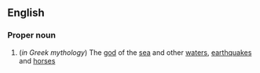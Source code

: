 ==English==
===Proper noun===
{{wikipedia}}
#(''in Greek mythology'') The [[god]] of the [[sea]] and other [[water]]s, [[earthquake]]s and [[horse]]s